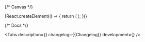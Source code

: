 

<Meta title='Deprecated components/DateTimeInput' component={DateTimeInput} id='DateTimeInput' />

{/* Canvas */}

<Story name='DateTimeInput'>
    {React.createElement(() => {
        return (
            <DateTimeInput
                block={boolean('block', false)}
                size={select('size', ['s', 'm', 'l'], 's')}
                error={text('error', '')}
                hint={text('hint', '')}
                label={text('label', '')}
                picker={boolean('picker', false)}
                clear={boolean('clear', false)}
                defaultMonth={number('defaultMonth', undefined)}
            />
        );
    })}
</Story>

{/* Docs */}

<ComponentHeader name='DateTimeInput' children='Поле для указания диапазона даты и времени.' />

<Tabs
    description={<Description />}
    changelog={<Markdown>{Changelog}</Markdown>}
    development={<Development />}
/>
